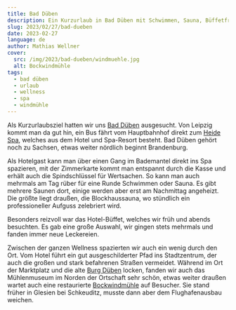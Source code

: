 ```yaml
---
title: Bad Düben
description: Ein Kurzurlaub in Bad Düben mit Schwimmen, Sauna, Büffetfreuden und Spaziergängen im Ort.
slug: 2023/02/27/bad-dueben
date: 2023-02-27
language: de
author: Mathias Wellner
cover:
  src: /img/2023/bad-dueben/windmuehle.jpg
  alt: Bockwindmühle
tags:
  - bad düben
  - urlaub
  - wellness
  - spa
  - windmühle
---
```



Als Kurzurlaubsziel hatten wir uns [Bad Düben](https://de.wikipedia.org/wiki/Bad_D%C3%BCben) ausgesucht. Von Leipzig kommt man da gut hin, ein Bus fährt vom Hauptbahnhof direkt zum [Heide Spa](https://www.heidespa.de/), welches aus dem Hotel und Spa-Resort besteht. Bad Düben gehört noch zu Sachsen, etwas weiter nördlich beginnt Brandenburg.

<ResponsiveImage
  src="/img/2023/bad-dueben/hotel.jpg"
  alt="Heide Spa Hotel"
  aspectRatio="4:3"
/>

Als Hotelgast kann man über einen Gang im Bademantel direkt ins Spa spazieren, mit der Zimmerkarte kommt man entspannt durch die Kasse und erhält auch die Spindschlüssel für Wertsachen. So kann man auch mehrmals am Tag rüber für eine Runde Schwimmen oder Sauna. Es gibt mehrere Saunen dort, einige werden aber erst am Nachmittag angeheizt. Die größte liegt draußen, die Blockhaussauna, wo stündlich ein professioneller Aufguss zelebriert wird.

<ResponsiveImage
  src="/img/2023/bad-dueben/abendessen.jpg"
  alt="Abendessen im Hotel"
  aspectRatio="4:3"
/>

Besonders reizvoll war das Hotel-Büffet, welches wir früh und abends besuchten. Es gab eine große Auswahl, wir gingen stets mehrmals und fanden immer neue Leckereien.

<ResponsiveImage
  src="/img/2023/bad-dueben/marktplatz.jpg"
  alt="Marktplatz in Bad Düben"
  aspectRatio="4:3"
/>

Zwischen der ganzen Wellness spazierten wir auch ein wenig durch den Ort. Vom Hotel führt ein gut ausgeschilderter Pfad ins Stadtzentrum, der auch die großen und stark befahrenen Straßen vermeidet. Während im Ort der Marktplatz und die alte [Burg Düben](https://de.wikipedia.org/wiki/Burg_D%C3%BCben) locken, fanden wir auch das Mühlenmuseum im Norden der Ortschaft sehr schön, etwas weiter draußen wartet auch eine restaurierte [Bockwindmühle](https://de.wikipedia.org/wiki/Bockwindm%C3%BChle_Bad_D%C3%BCben) auf Besucher. Sie stand früher in Glesien bei Schkeuditz, musste dann aber dem Flughafenausbau weichen.

<ResponsiveImage
  src="/img/2023/bad-dueben/windmuehle.jpg"
  alt="Bockwindmühle"
  aspectRatio="4:3"
/>
